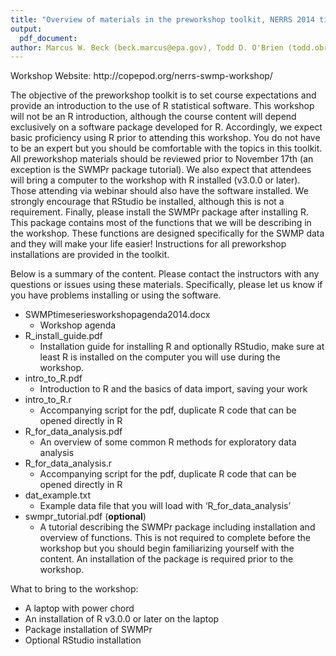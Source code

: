 ```yaml
---
title: "Overview of materials in the preworkshop toolkit, NERRS 2014 time series analysis workshop"
output: 
  pdf_document:
author: Marcus W. Beck (beck.marcus@epa.gov), Todd D. O'Brien (todd.obrien@noaa.gov)
---
```


Workshop Website:   http://copepod.org/nerrs-swmp-workshop/ 

The objective of the preworkshop toolkit is to set course expectations and provide an introduction to the use of R statistical software.  This workshop will not be an R introduction, although the course content will depend exclusively on a software package developed for R.  Accordingly, we expect basic proficiency using R prior to attending this workshop.  You do not have to be an expert but you should be comfortable with the topics in this toolkit.  All preworkshop materials should be reviewed prior to November 17th (an exception is the SWMPr package tutorial).  We also expect that attendees will bring a computer to the workshop with R installed (v3.0.0 or later).  Those attending via webinar should also have the software installed.  We strongly encourage that RStudio be installed, although this is not a requirement.  Finally, please install the SWMPr package after installing R.  This package contains most of the functions that we will be describing in the workshop.  These functions are designed specifically for the SWMP data and they will make your life easier!  Instructions for all preworkshop installations are provided in the toolkit.

Below is a summary of the content.  Please contact the instructors with any questions or issues using these materials.  Specifically, please let us know if you have problems installing or using the software.  

* SWMPtimeseriesworkshopagenda2014.docx
    + Workshop agenda

* R_install_guide.pdf
    + Installation guide for installing R and optionally RStudio, make sure at least R is installed on the computer you will use during the workshop.

* intro_to_R.pdf
    + Introduction to R and the basics of data import, saving your work
    
* intro_to_R.r
    + Accompanying script for the pdf, duplicate R code that can be opened  directly in R
    
* R_for_data_analysis.pdf
    + An overview of some common R methods for exploratory data analysis
    
* R_for_data_analysis.r
    + Accompanying script for the pdf, duplicate R code that can be opened  directly in R
    
* dat_example.txt
    + Example data file that you will load with 'R_for_data_analysis'
    
* swmpr_tutorial.pdf (**optional**)
    + A tutorial describing the SWMPr package including installation and overview of functions.  This is not required to complete before the workshop but you should begin familiarizing yourself with the content.  An installation of the package is required prior to the workshop.
    
What to bring to the workshop:

* A laptop with power chord
* An installation of R v3.0.0 or later on the laptop
* Package installation of SWMPr
* Optional RStudio installation



